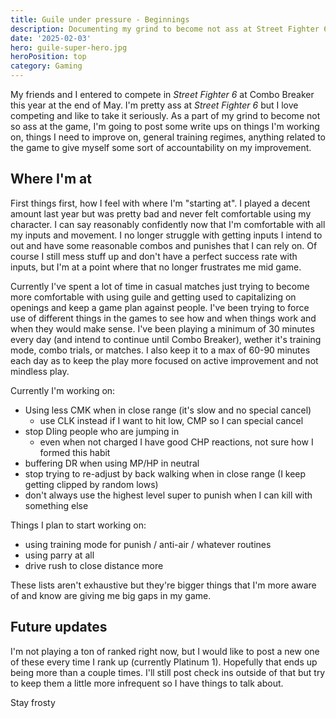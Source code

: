 ```yaml
---
title: Guile under pressure - Beginnings
description: Documenting my grind to become not ass at Street Fighter 6.
date: '2025-02-03'
hero: guile-super-hero.jpg
heroPosition: top
category: Gaming
---
```


My friends and I entered to compete in _Street Fighter 6_ at Combo Breaker this year at the end of May. I'm pretty ass at _Street Fighter 6_ but I love competing and like to take it seriously. As a part of my grind to become not so ass at the game, I'm going to post some write ups on things I'm working on, things I need to improve on, general training regimes, anything related to the game to give myself some sort of accountability on my improvement.

## Where I'm at

First things first, how I feel with where I'm "starting at". I played a decent amount last year but was pretty bad and never felt comfortable using my character. I can say reasonably confidently now that I'm comfortable with all my inputs and movement. I no longer struggle with getting inputs I intend to out and have some reasonable combos and punishes that I can rely on. Of course I still mess stuff up and don't have a perfect success rate with inputs, but I'm at a point where that no longer frustrates me mid game.

Currently I've spent a lot of time in casual matches just trying to become more comfortable with using guile and getting used to capitalizing on openings and keep a game plan against people. I've been trying to force use of different things in the games to see how and when things work and when they would make sense. I've been playing a minimum of 30 minutes every day (and intend to continue until Combo Breaker), wether it's training mode, combo trials, or matches. I also keep it to a max of 60-90 minutes each day as to keep the play more focused on active improvement and not mindless play.

Currently I'm working on:

- Using less CMK when in close range (it's slow and no special cancel)
  - use CLK instead if I want to hit low, CMP so I can special cancel
- stop DIing people who are jumping in
  - even when not charged I have good CHP reactions, not sure how I formed this habit
- buffering DR when using MP/HP in neutral
- stop trying to re-adjust by back walking when in close range (I keep getting clipped by random lows)
- don't always use the highest level super to punish when I can kill with something else

Things I plan to start working on:

- using training mode for punish / anti-air / whatever routines
- using parry at all
- drive rush to close distance more

These lists aren't exhaustive but they're bigger things that I'm more aware of and know are giving me big gaps in my game.

## Future updates

I'm not playing a ton of ranked right now, but I would like to post a new one of these every time I rank up (currently Platinum 1). Hopefully that ends up being more than a couple times. I'll still post check ins outside of that but try to keep them a little more infrequent so I have things to talk about.

Stay frosty
